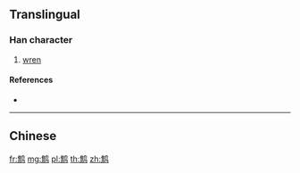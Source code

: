 {{character info/new}}
{{also|鷦}}
==Translingual==

===Han character===
{{Han char|rn=196|rad=鸟|as=12|sn=17|four=|canj=OFPYM}}

# [[wren]]

====References====
* {{Han ref|kx=1505.141|hdz=74661.120|uh=9E6A|ud=40554}}

----

==Chinese==
{{zh-see|鷦}}

[[fr:鹪]]
[[mg:鹪]]
[[pl:鹪]]
[[th:鹪]]
[[zh:鹪]]